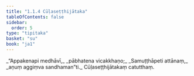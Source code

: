 ```yaml
---
title: "1.1.4 Cūḷaseṭṭhijātaka"
tableOfContents: false
sidebar:
  order: 5
type: "tipitaka"
basket: "su"
book: "ja1"
---
```



<DynamicBreadcrumb />

<Division number="4" book="ja1" bookNo="22" page="2">

<Paragraph number="8" type="verses" book="ja1">
_“Appakenapi medhāvī,_  
_pābhatena vicakkhaṇo;_  
_Samuṭṭhāpeti attānaṃ,_  
_aṇuṃ aggiṃva sandhaman”ti._  


</Paragraph>
</Division>

<Paragraph number="9" type="center" book="ja1">
Cūḷaseṭṭhijātakaṃ catutthaṃ.
</Paragraph>